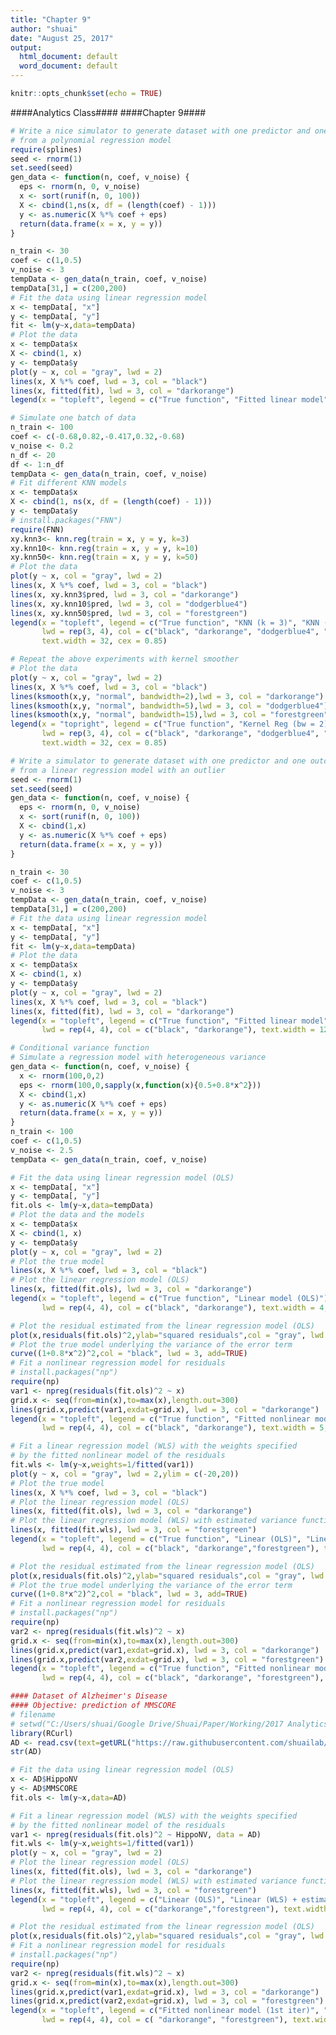 ```yaml
---
title: "Chapter 9"
author: "shuai"
date: "August 25, 2017"
output:
  html_document: default
  word_document: default
---
```


```r
knitr::opts_chunk$set(echo = TRUE)
```

####Analytics Class####
####Chapter 9####

```r
# Write a nice simulator to generate dataset with one predictor and one outcome
# from a polynomial regression model
require(splines)
seed <- rnorm(1)
set.seed(seed)
gen_data <- function(n, coef, v_noise) {
  eps <- rnorm(n, 0, v_noise)
  x <- sort(runif(n, 0, 100))
  X <- cbind(1,ns(x, df = (length(coef) - 1)))
  y <- as.numeric(X %*% coef + eps)
  return(data.frame(x = x, y = y))
}
```

```r
n_train <- 30
coef <- c(1,0.5)
v_noise <- 3
tempData <- gen_data(n_train, coef, v_noise)
tempData[31,] = c(200,200)
# Fit the data using linear regression model
x <- tempData[, "x"]
y <- tempData[, "y"]
fit <- lm(y~x,data=tempData)
# Plot the data
x <- tempData$x
X <- cbind(1, x)
y <- tempData$y
plot(y ~ x, col = "gray", lwd = 2)
lines(x, X %*% coef, lwd = 3, col = "black")
lines(x, fitted(fit), lwd = 3, col = "darkorange")
legend(x = "topleft", legend = c("True function", "Fitted linear model"), lwd = rep(4, 4), col = c("black", "darkorange"), text.width = 100, cex = 1.5)
```

```r
# Simulate one batch of data
n_train <- 100
coef <- c(-0.68,0.82,-0.417,0.32,-0.68)
v_noise <- 0.2
n_df <- 20
df <- 1:n_df
tempData <- gen_data(n_train, coef, v_noise)
# Fit different KNN models
x <- tempData$x
X <- cbind(1, ns(x, df = (length(coef) - 1)))
y <- tempData$y
# install.packages("FNN")
require(FNN)
xy.knn3<- knn.reg(train = x, y = y, k=3)
xy.knn10<- knn.reg(train = x, y = y, k=10)
xy.knn50<- knn.reg(train = x, y = y, k=50)
# Plot the data
plot(y ~ x, col = "gray", lwd = 2)
lines(x, X %*% coef, lwd = 3, col = "black")
lines(x, xy.knn3$pred, lwd = 3, col = "darkorange")
lines(x, xy.knn10$pred, lwd = 3, col = "dodgerblue4")
lines(x, xy.knn50$pred, lwd = 3, col = "forestgreen")
legend(x = "topleft", legend = c("True function", "KNN (k = 3)", "KNN (k = 10)", "KNN (k = 50)"), 
       lwd = rep(3, 4), col = c("black", "darkorange", "dodgerblue4", "forestgreen"), 
       text.width = 32, cex = 0.85)
```



```r
# Repeat the above experiments with kernel smoother
# Plot the data
plot(y ~ x, col = "gray", lwd = 2)
lines(x, X %*% coef, lwd = 3, col = "black")
lines(ksmooth(x,y, "normal", bandwidth=2),lwd = 3, col = "darkorange")
lines(ksmooth(x,y, "normal", bandwidth=5),lwd = 3, col = "dodgerblue4")
lines(ksmooth(x,y, "normal", bandwidth=15),lwd = 3, col = "forestgreen")
legend(x = "topright", legend = c("True function", "Kernel Reg (bw = 2)", "Kernel Reg (bw = 5)", "Kernel Reg (bw = 15)"), 
       lwd = rep(3, 4), col = c("black", "darkorange", "dodgerblue4", "forestgreen"), 
       text.width = 32, cex = 0.85)
```



```r
# Write a simulator to generate dataset with one predictor and one outcome
# from a linear regression model with an outlier
seed <- rnorm(1)
set.seed(seed)
gen_data <- function(n, coef, v_noise) {
  eps <- rnorm(n, 0, v_noise)
  x <- sort(runif(n, 0, 100))
  X <- cbind(1,x)
  y <- as.numeric(X %*% coef + eps)
  return(data.frame(x = x, y = y))
}
```



```r
n_train <- 30
coef <- c(1,0.5)
v_noise <- 3
tempData <- gen_data(n_train, coef, v_noise)
tempData[31,] = c(200,200)
# Fit the data using linear regression model
x <- tempData[, "x"]
y <- tempData[, "y"]
fit <- lm(y~x,data=tempData)
# Plot the data
x <- tempData$x
X <- cbind(1, x)
y <- tempData$y
plot(y ~ x, col = "gray", lwd = 2)
lines(x, X %*% coef, lwd = 3, col = "black")
lines(x, fitted(fit), lwd = 3, col = "darkorange")
legend(x = "topleft", legend = c("True function", "Fitted linear model"), 
       lwd = rep(4, 4), col = c("black", "darkorange"), text.width = 120, cex = 1.5)
```



```r
# Conditional variance function
# Simulate a regression model with heterogeneous variance
gen_data <- function(n, coef, v_noise) {
  x <- rnorm(100,0,2)
  eps <- rnorm(100,0,sapply(x,function(x){0.5+0.8*x^2}))
  X <- cbind(1,x)
  y <- as.numeric(X %*% coef + eps)
  return(data.frame(x = x, y = y))
}
n_train <- 100
coef <- c(1,0.5)
v_noise <- 2.5
tempData <- gen_data(n_train, coef, v_noise)
```



```r
# Fit the data using linear regression model (OLS)
x <- tempData[, "x"]
y <- tempData[, "y"]
fit.ols <- lm(y~x,data=tempData)
# Plot the data and the models
x <- tempData$x
X <- cbind(1, x)
y <- tempData$y
plot(y ~ x, col = "gray", lwd = 2)
# Plot the true model
lines(x, X %*% coef, lwd = 3, col = "black")
# Plot the linear regression model (OLS)
lines(x, fitted(fit.ols), lwd = 3, col = "darkorange")
legend(x = "topleft", legend = c("True function", "Linear model (OLS)"), 
       lwd = rep(4, 4), col = c("black", "darkorange"), text.width = 4, cex = 1)
```



```r
# Plot the residual estimated from the linear regression model (OLS)
plot(x,residuals(fit.ols)^2,ylab="squared residuals",col = "gray", lwd = 2)
# Plot the true model underlying the variance of the error term
curve((1+0.8*x^2)^2,col = "black", lwd = 3, add=TRUE)
# Fit a nonlinear regression model for residuals
# install.packages("np")
require(np)
var1 <- npreg(residuals(fit.ols)^2 ~ x)
grid.x <- seq(from=min(x),to=max(x),length.out=300)
lines(grid.x,predict(var1,exdat=grid.x), lwd = 3, col = "darkorange")
legend(x = "topleft", legend = c("True function", "Fitted nonlinear model (1st iter)"), 
       lwd = rep(4, 4), col = c("black", "darkorange"), text.width = 5, cex = 1.2)
```



```r
# Fit a linear regression model (WLS) with the weights specified 
# by the fitted nonlinear model of the residuals
fit.wls <- lm(y~x,weights=1/fitted(var1))
plot(y ~ x, col = "gray", lwd = 2,ylim = c(-20,20))
# Plot the true model
lines(x, X %*% coef, lwd = 3, col = "black")
# Plot the linear regression model (OLS)
lines(x, fitted(fit.ols), lwd = 3, col = "darkorange")
# Plot the linear regression model (WLS) with estimated variance function
lines(x, fitted(fit.wls), lwd = 3, col = "forestgreen")
legend(x = "topleft", legend = c("True function", "Linear (OLS)", "Linear (WLS) + estimated variance"), 
       lwd = rep(4, 4), col = c("black", "darkorange","forestgreen"), text.width = 5, cex = 1)
```



```r
# Plot the residual estimated from the linear regression model (OLS)
plot(x,residuals(fit.ols)^2,ylab="squared residuals",col = "gray", lwd = 2)
# Plot the true model underlying the variance of the error term
curve((1+0.8*x^2)^2,col = "black", lwd = 3, add=TRUE)
# Fit a nonlinear regression model for residuals
# install.packages("np")
require(np)
var2 <- npreg(residuals(fit.wls)^2 ~ x)
grid.x <- seq(from=min(x),to=max(x),length.out=300)
lines(grid.x,predict(var1,exdat=grid.x), lwd = 3, col = "darkorange")
lines(grid.x,predict(var2,exdat=grid.x), lwd = 3, col = "forestgreen")
legend(x = "topleft", legend = c("True function", "Fitted nonlinear model (1st iter)", "Fitted nonlinear model (2nd iter)"), 
       lwd = rep(4, 4), col = c("black", "darkorange", "forestgreen"), text.width = 6, cex = 1.2)
```



```r
#### Dataset of Alzheimer's Disease 
#### Objective: prediction of MMSCORE
# filename
# setwd("C:/Users/shuai/Google Drive/Shuai/Paper/Working/2017 Analytics Book/analytics book/data/ADNI")
library(RCurl)
AD <- read.csv(text=getURL("https://raw.githubusercontent.com/shuailab/ind_498/master/resource/data/AD.csv"))
str(AD)

# Fit the data using linear regression model (OLS)
x <- AD$HippoNV
y <- AD$MMSCORE
fit.ols <- lm(y~x,data=AD)
```



```r
# Fit a linear regression model (WLS) with the weights specified 
# by the fitted nonlinear model of the residuals
var1 <- npreg(residuals(fit.ols)^2 ~ HippoNV, data = AD)
fit.wls <- lm(y~x,weights=1/fitted(var1))
plot(y ~ x, col = "gray", lwd = 2)
# Plot the linear regression model (OLS)
lines(x, fitted(fit.ols), lwd = 3, col = "darkorange")
# Plot the linear regression model (WLS) with estimated variance function
lines(x, fitted(fit.wls), lwd = 3, col = "forestgreen")
legend(x = "topleft", legend = c("Linear (OLS)", "Linear (WLS) + estimated variance"), 
       lwd = rep(4, 4), col = c("darkorange","forestgreen"), text.width = 0.2, cex = 1)
```



```r
# Plot the residual estimated from the linear regression model (OLS)
plot(x,residuals(fit.ols)^2,ylab="squared residuals",col = "gray", lwd = 2)
# Fit a nonlinear regression model for residuals
# install.packages("np")
require(np)
var2 <- npreg(residuals(fit.wls)^2 ~ x)
grid.x <- seq(from=min(x),to=max(x),length.out=300)
lines(grid.x,predict(var1,exdat=grid.x), lwd = 3, col = "darkorange")
lines(grid.x,predict(var2,exdat=grid.x), lwd = 3, col = "forestgreen")
legend(x = "topleft", legend = c("Fitted nonlinear model (1st iter)", "Fitted nonlinear model (2nd iter)"), 
       lwd = rep(4, 4), col = c( "darkorange", "forestgreen"), text.width = 0.25, cex = 1.2)
```

